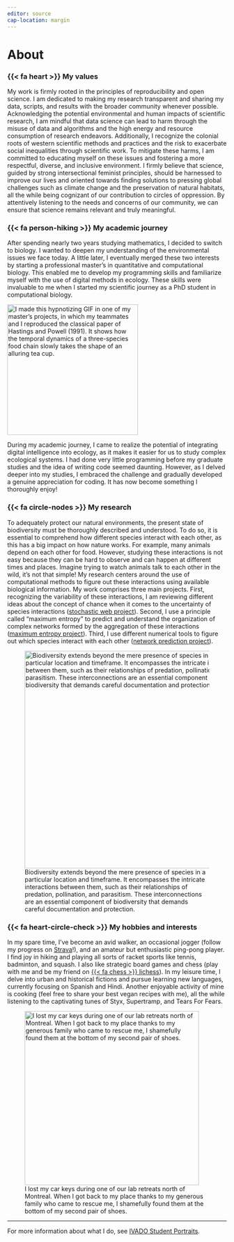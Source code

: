 ```yaml
---
editor: source
cap-location: margin
---
```


# About

### {{< fa heart >}} My values 

My work is firmly rooted in the principles of reproducibility and open science. I am dedicated to making my research transparent and sharing my data, scripts, and results with the broader community whenever possible. Acknowledging the potential environmental and human impacts of scientific research, I am mindful that data science can lead to harm through the misuse of data and algorithms and the high energy and resource consumption of research endeavors. Additionally, I recognize the colonial roots of western scientific methods and practices and the risk to exacerbate social inequalities through scientific work. To mitigate these harms, I am committed to educating myself on these issues and fostering a more respectful, diverse, and inclusive environment. I firmly believe that science, guided by strong intersectional feminist principles, should be harnessed to improve our lives and oriented towards finding solutions to pressing global challenges such as climate change and the preservation of natural habitats, all the while being cognizant of our contribution to circles of oppression. By attentively listening to the needs and concerns of our community, we can ensure that science remains relevant and truly meaningful.

### {{< fa person-hiking >}} My academic journey

After spending nearly two years studying mathematics, I decided to switch to biology. I wanted to deepen my understanding of the environmental issues we face today. A little later, I eventually merged these two interests by starting a professional master’s in quantitative and computational biology. This enabled me to develop my programming skills and familiarize myself with the use of digital methods in ecology. These skills were invaluable to me when I started my scientific journey as a PhD student in computational biology.  

[![I made this hypnotizing GIF in one of my master's projects, in which my teammates and I reproduced the classical paper of Hastings and Powell (1991). It shows how the temporal dynamics of a three-species food chain slowly takes the shape of an alluring tea cup.](pictures/about/figure2D.gif){width=300}](https://zenodo.org/record/4022518#.ZDq_A3ZBy3A)

During my academic journey, I came to realize the potential of integrating digital intelligence into ecology, as it makes it easier for us to study complex ecological systems. I had done very little programming before my graduate studies and the idea of writing code seemed daunting. However, as I delved deeper into my studies, I embraced the challenge and gradually developed a genuine appreciation for coding. It has now become something I thoroughly enjoy!

### {{< fa circle-nodes >}} My research 

To adequately protect our natural environments, the present state of biodiversity must be thoroughly described and understood. To do so, it is essential to comprehend how different species interact with each other, as this has a big impact on how nature works. For example, many animals depend on each other for food. However, studying these interactions is not easy because they can be hard to observe and can happen at different times and places. Imagine trying to watch animals talk to each other in the wild, it's not that simple! My research centers around the use of computational methods to figure out these interactions using available biological information. My work comprises three main projects. First, recognizing the variability of these interactions, I am reviewing different ideas about the concept of chance when it comes to the uncertainty of species interactions ([stochastic web project](https://francisbanville.github.io/projects/stochastic_food_webs/)). Second, I use a principle called "maximum entropy" to predict and understand the organization of complex networks formed by the aggregation of these interactions ([maximum entropy project](https://francisbanville.github.io/projects/maximum_entropy/)). Third, I use different numerical tools to figure out which species interact with each other ([network prediction project](https://francisbanville.github.io/projects/network_prediction/)).

![Biodiversity extends beyond the mere presence of species in a particular location and timeframe. It encompasses the intricate interactions between them, such as their relationships of predation, pollination, and parasitism. These interconnections are an essential component of biodiversity that demands careful documentation and protection.](pictures/about/sleeping-meme.jpg){width=500}

### {{< fa heart-circle-check >}} My hobbies and interests 

In my spare time, I’ve become an avid walker, an occasional jogger (follow my progress on [<i class="fa-brands fa-strava"></i> Strava](https://www.strava.com/athletes/74694936)!), and an amateur but enthusiastic ping-pong player. I find joy in hiking and playing all sorts of racket sports like tennis, badminton, and squash. I also like strategic board games and chess (play with me and be my friend on [{{< fa chess >}} lichess](https://lichess.org/@/FrancisBanville)). In my leisure time, I delve into urban and historical fictions and pursue learning new languages, currently focusing on Spanish and Hindi. Another enjoyable activity of mine is cooking (feel free to share your best vegan recipes with me), all the while listening to the captivating tunes of Styx, Supertramp, and Tears For Fears.

![I lost my car keys during one of our lab retreats north of Montreal. When I got back to my place thanks to my generous family who came to rescue me, I shamefully found them at the bottom of my second pair of shoes.](pictures/about/lord.jpg){width=400}

--- 

For more information about what I do, see [IVADO Student Portraits](https://ivado.ca/en/2022/01/10/ivado-student-portraits-francis-banville/).

